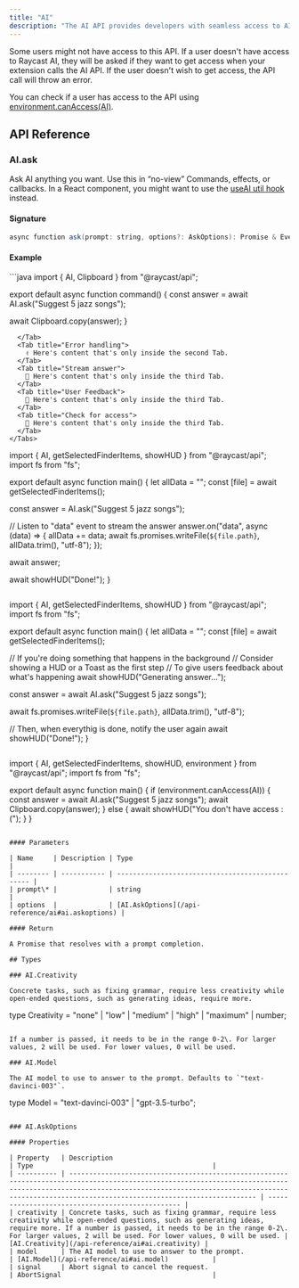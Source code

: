 ```yaml
---
title: "AI"
description: "The AI API provides developers with seamless access to AI functionality without requiring API keys, configuration, or extra dependencies."
---
```


<Info>
  Some users might not have access to this API. If a user doesn't have access to Raycast AI, they will be asked if they want to get access when your extension calls the AI API. If the user doesn't wish to get access, the API call will throw an error.

  You can check if a user has access to the API using [environment.canAccess(AI)](/api-reference/environment).
</Info>

## API Reference

### AI.ask

Ask AI anything you want. Use this in “no-view” Commands, effects, or callbacks. In a React component, you might want to use the [useAI util hook](/utilities/react-hooks/useai) instead.

#### Signature

```java
async function ask(prompt: string, options?: AskOptions): Promise & EventEmitter;
```

#### Example

<Tabs>
  <Tab title="Basic Usage">
    ```java
import { AI, Clipboard } from "@raycast/api";

export default async function command() {
  const answer = await AI.ask("Suggest 5 jazz songs");

  await Clipboard.copy(answer);
}
```
  </Tab>
  <Tab title="Error handling">
    ✌️ Here's content that's only inside the second Tab.
  </Tab>
  <Tab title="Stream answer">
    💪 Here's content that's only inside the third Tab.
  </Tab>
  <Tab title="User Feedback">
    💪 Here's content that's only inside the third Tab.
  </Tab>
  <Tab title="Check for access">
    💪 Here's content that's only inside the third Tab.
  </Tab>
</Tabs>

```
import { AI, getSelectedFinderItems, showHUD } from "@raycast/api";
import fs from "fs";

export default async function main() {
  let allData = "";
  const [file] = await getSelectedFinderItems();

  const answer = AI.ask("Suggest 5 jazz songs");

  // Listen to "data" event to stream the answer
  answer.on("data", async (data) => {
    allData += data;
    await fs.promises.writeFile(`${file.path}`, allData.trim(), "utf-8");
  });

  await answer;

  await showHUD("Done!");
}
```

```
import { AI, getSelectedFinderItems, showHUD } from "@raycast/api";
import fs from "fs";

export default async function main() {
  let allData = "";
  const [file] = await getSelectedFinderItems();

  // If you're doing something that happens in the background
  // Consider showing a HUD or a Toast as the first step
  // To give users feedback about what's happening
  await showHUD("Generating answer...");

  const answer = await AI.ask("Suggest 5 jazz songs");

  await fs.promises.writeFile(`${file.path}`, allData.trim(), "utf-8");

  // Then, when everythig is done, notify the user again
  await showHUD("Done!");
}
```

```
import { AI, getSelectedFinderItems, showHUD, environment } from "@raycast/api";
import fs from "fs";

export default async function main() {
  if (environment.canAccess(AI)) {
    const answer = await AI.ask("Suggest 5 jazz songs");
    await Clipboard.copy(answer);
  } else {
    await showHUD("You don't have access :(");
  }
}
```

#### Parameters

| Name     | Description | Type                                             |
| -------- | ----------- | ------------------------------------------------ |
| prompt\* |             | string                                           |
| options  |             | [AI.AskOptions](/api-reference/ai#ai.askoptions) |

#### Return

A Promise that resolves with a prompt completion.

## Types

### AI.Creativity

Concrete tasks, such as fixing grammar, require less creativity while open-ended questions, such as generating ideas, require more.

```
type Creativity = "none" | "low" | "medium" | "high" | "maximum" | number;
```

If a number is passed, it needs to be in the range 0-2\. For larger values, 2 will be used. For lower values, 0 will be used.

### AI.Model

The AI model to use to answer to the prompt. Defaults to `"text-davinci-003"`.

```
type Model = "text-davinci-003" | "gpt-3.5-turbo";
```

### AI.AskOptions

#### Properties

| Property   | Description                                                                                                                                                                                                                                                       | Type                                             |
| ---------- | ----------------------------------------------------------------------------------------------------------------------------------------------------------------------------------------------------------------------------------------------------------------- | ------------------------------------------------ |
| creativity | Concrete tasks, such as fixing grammar, require less creativity while open-ended questions, such as generating ideas, require more. If a number is passed, it needs to be in the range 0-2\. For larger values, 2 will be used. For lower values, 0 will be used. | [AI.Creativity](/api-reference/ai#ai.creativity) |
| model      | The AI model to use to answer to the prompt.                                                                                                                                                                                                                      | [AI.Model](/api-reference/ai#ai.model)           |
| signal     | Abort signal to cancel the request.                                                                                                                                                                                                                               | AbortSignal                                      |
